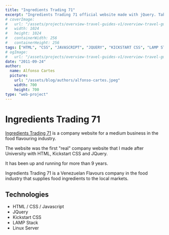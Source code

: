 ```yaml
---
title: "Ingredients Trading 71"
excerpt: "Ingredients Trading 71 official website made with jQuery. Take a look at how it was made, what technologies where used and why..."
# coverImage:
#   url: "/assets/projects/overview-travel-guides-v1/overview-travel-guides-v1-icon.png"
#   width: 1024
#   height: 1024
#   containerWidth: 256
#   containerHeight: 256
tags: ["HTML", "CSS", "JAVASCRIPT", "JQUERY", "KICKSTART CSS", "LAMP STACK"]
# ogImage:
#   url: "/assets/projects/overview-travel-guides-v1/overview-travel-guides-v1-icon.png"
date: "2011-09-24"
author:
  name: Alfonso Cartes
  picture:
    url: "/assets/blog/authors/alfonso-cartes.jpeg"
    width: 700
    height: 700
type: "web-project"
---
```


# Ingredients Trading 71

[Ingredients Trading 71](http://www.ingredients71.com) is a company website for a medium business in the food flavouring industry.

The website was the first "real" company website that I made after University with HTML, Kickstart CSS and JQuery.

It has been up and running for more than 9 years.

Ingredients Trading 71 is a Venezuelan Flavours company in the food industry that supplies food ingredients to the local markets.

## Technologies

- HTML / CSS / Javascript
- JQuery
- Kickstart CSS
- LAMP Stack
- Linux Server

